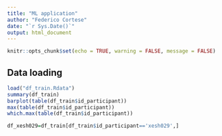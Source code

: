 ```yaml
---
title: "ML application"
author: "Federico Cortese"
date: "`r Sys.Date()`"
output: html_document
---
```


```r
knitr::opts_chunk$set(echo = TRUE, warning = FALSE, message = FALSE)
```

## Data loading

```r
load("df_train.Rdata")
summary(df_train)
barplot(table(df_train$id_participant))
max(table(df_train$id_participant))
which.max(table(df_train$id_participant))


```

```r
df_xesh029=df_train[df_train$id_participant=='xesh029',]
```

